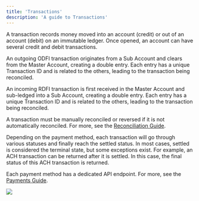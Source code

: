 ```yaml
---
title: 'Transactions'
description: 'A guide to Transactions'
---
```

A transaction records money moved into an account (credit) or out of an account (debit) on an immutable ledger. Once opened, an account can have several credit and debit transactions.

An outgoing ODFI transaction originates from a Sub Account and clears from the Master Account, creating a double entry. Each entry has a unique Transaction ID and is related to the others, leading to the transaction being reconciled.

An incoming RDFI transaction is first received in the Master Account and sub-ledged into a Sub Account, creating a double entry. Each entry has a unique Transaction ID and is related to the others, leading to the transaction being reconciled.

A transaction must be manually reconciled or reversed if it is not automatically reconciled. For more, see the [Reconciliation Guide](/accounts/reconciliation).

Depending on the payment method, each transaction will go through various statuses and finally reach the settled status. In most cases, settled is considered the terminal state, but some exceptions exist. For example, an ACH transaction can be returned after it is settled. In this case, the final status of this ACH transaction is returned. 

Each payment method has a dedicated API endpoint. For more, see the [Payments Guide](/payments/introduction).

<Frame caption="Transaction hierarchy" type="glass">
  <img src="/images/Transactions.svg" />
</Frame>